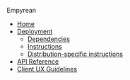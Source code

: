 Empyrean
* [[empyrean/Home|Home]]
* [[Deployment]]
** [[Deployment#dependencies|Dependencies]]
** [[Deployment#instructions|Instructions]]
** [[Deployment#distribution-specific-instructions|Distribution-specific instructions]]
* [[API|API Reference]]
* [[Client UX Guidelines]]
